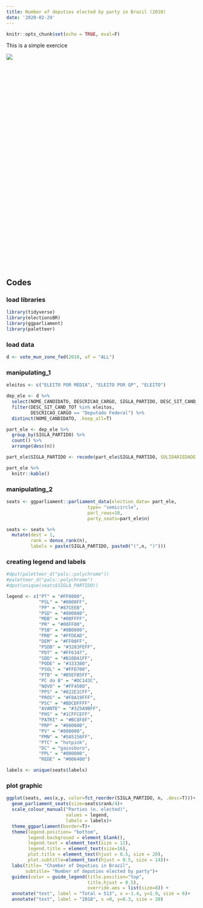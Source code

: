 ```yaml
---
title: Number of deputies elected by party in Brazil (2018)
date: '2020-02-29'
---
```


```r
knitr::opts_chunk$set(echo = TRUE, eval=F)
```
<p>This is a simple exercice</p>

![](/post/2020-02-29-number-of-deputies-elected-by-party-2018-in-brazil_files/image_1.png)

<hr style="height:400pt; visibility:hidden;" />

## Codes

### load libraries
```r
library(tidyverse)
library(electionsBR)
library(ggparliament)
library(paletteer)
```

### load data
```r
d <- vote_mun_zone_fed(2018, uf = "ALL")
```

### manipulating_1
```r
eleitos <- c("ELEITO POR MÉDIA", "ELEITO POR QP", "ELEITO")

dep_ele <- d %>% 
  select(NOME_CANDIDATO, DESCRICAO_CARGO, SIGLA_PARTIDO, DESC_SIT_CAND_TOT) %>% 
  filter(DESC_SIT_CAND_TOT %in% eleitos, 
         DESCRICAO_CARGO == "Deputado Federal") %>% 
  distinct(NOME_CANDIDATO, .keep_all=T)

part_ele <- dep_ele %>% 
  group_by(SIGLA_PARTIDO) %>% 
  count() %>% 
  arrange(desc(n)) 

part_ele$SIGLA_PARTIDO <- recode(part_ele$SIGLA_PARTIDO, SOLIDARIEDADE = "SDD")

part_ele %>% 
  knitr::kable()
```

### manipulating_2
```r
seats <- ggparliament::parliament_data(election_data= part_ele,
                              type= "semicircle",
                              parl_rows=10,
                              party_seats=part_ele$n)

seats <- seats %>% 
  mutate(dest = 1, 
         rank = dense_rank(n),
         labels = paste(SIGLA_PARTIDO, paste0("(",n, ")")))
```

### creating legend and labels
```r
#dput(paletteer_d("pals::polychrome"))
#paletteer_d("pals::polychrome")
#dput(unique(seats$SIGLA_PARTIDO))

legend <- c("PT" = "#FF0000", 
            "PSL" = "#0000FF", 
            "PP" = "#87CEEB", 
            "PSD" = "#800080", 
            "MDB" = "#00FFFF", 
            "PR" = "#00FF00", 
            "PSB" = "#8B0000", 
            "PRB" = "#FFDEAD",  
            "DEM" = "#FF00FF",
            "PSDB" = "#3283FEFF", 
            "PDT" = "#FF6347", 
            "SDD" = "#B10DA1FF",  
            "PODE" = "#333300", 
            "PSOL" = "#FFD700",  
            "PTB" = "#B5EFB5FF", 
            "PC do B" = "#DC143C",
            "NOVO" = "#FF4500", 
            "PPS" = "#822E1CFF", 
            "PROS" = "#F8A19FFF", 
            "PSC" = "#BDCDFFFF", 
            "AVANTE" = "#325A9BFF", 
            "PHS" = "#1CFFCEFF", 
            "PATRI" = "#BC8F8F", 
            "PRP" = "#800000",
            "PV" = "#808000", 
            "PMN" = "#5A5156FF", 
            "PTC" = "hotpink", 
            "DC" = "gainsboro", 
            "PPL" = "#000000", 
            "REDE" = "#006400") 

labels <- unique(seats$labels)
```

### plot graphic
```r
ggplot(seats, aes(x,y, color=fct_reorder(SIGLA_PARTIDO, n, .desc=T)))+
  geom_parliament_seats(size=seats$rank/4)+
  scale_colour_manual("Parties (n. elected)", 
                      values = legend, 
                      labels = labels)+  
  theme_ggparliament(border=T)+
  theme(legend.position= "bottom",
        legend.background = element_blank(),
        legend.text = element_text(size = 12),
        legend.title = element_text(size=16),
        plot.title = element_text(hjust = 0.5, size = 20),
        plot.subtitle=element_text(hjust = 0.5, size = 14))+
  labs(title= "Chamber of Deputies in Brazil",
       subtitle= "Number of deputies elected by party")+
  guides(color = guide_legend(title.position="top", 
                              title.hjust = 0.5),
                              override.aes = list(size=8)) +
  annotate("text", label = "Total = 513", x =-1.4, y=1.9, size = 6)+
  annotate("text", label = "2018", x =0, y=0.3, size = 20)
```
